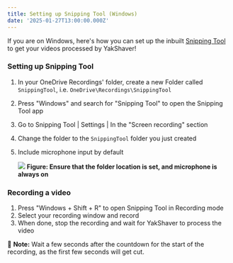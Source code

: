 ```yaml
---
title: Setting up Snipping Tool (Windows)
date: '2025-01-27T13:00:00.000Z'
---
```


If you are on Windows, here's how you can set up the inbuilt [Snipping Tool](https://support.microsoft.com/en-us/windows/use-snipping-tool-to-capture-screenshots-00246869-1843-655f-f220-97299b865f6b) to get your videos processed by YakShaver!

### Setting up Snipping Tool

1. In your OneDrive Recordings' folder, create a new Folder called `SnippingTool`, i.e. `OneDrive\Recordings\SnippingTool`
2. Press "Windows" and search for "Snipping Tool" to open the Snipping Tool app
3. Go to Snipping Tool | Settings | In the "Screen recording" section
4. Change the folder to the `SnippingTool` folder you just created
5. Include microphone input by default

   ![](/YakShaver/Docs/Snipping-Tool-Settings.png)
   **Figure: Ensure that the folder location is set, and microphone is always on**

### Recording a video

1. Press "Windows + Shift + R" to open Snipping Tool in Recording mode
2. Select your recording window and record
3. When done, stop the recording and wait for YakShaver to process the video

📄 **Note:** Wait a few seconds after the countdown for the start of the recording, as the first few seconds will get cut.
